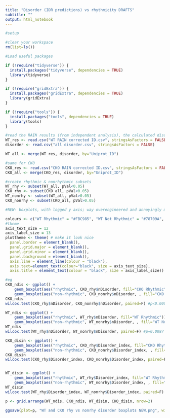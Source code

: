 ```yaml
---
title: "Disorder (IDR predictions) vs rhythmicity DRAFTS"
subtitle: ""
output: html_notebook
---
```



```r
#setup

#clear your workspace
rm(list=ls())

#Load useful packages

if (!require("tidyverse")) {
  install.packages("tidyverse", dependencies = TRUE)
  library(tidyverse)
}

if (!require("gridExtra")) {
  install.packages("gridExtra", dependencies = TRUE)
  library(gridExtra)
}

if (!require("tools")) {
  install.packages("tools", dependencies = TRUE)
  library(tools)
}

#read the RAIN results (from independent analysis), the calculated disorder, and merge
WT_res <- read.csv("WT RAIN corrected ID.csv", stringsAsFactors = FALSE)
disorder <- read.csv("all disorder.csv", stringsAsFactors = FALSE)

WT_all <- merge(WT_res, disorder, by="Uniprot_ID")

#same for CKO
CKO_res <- read.csv("CKO RAIN corrected ID.csv", stringsAsFactors = FALSE)
CKO_all <- merge(CKO_res, disorder, by="Uniprot_ID")

#create rhythmic & nonrhythmic subsets
WT_rhy <- subset(WT_all, pVal<0.05)
CKO_rhy <- subset(CKO_all, pVal<0.05)
WT_nonrhy <- subset(WT_all, pVal>0.05)
CKO_nonrhy <- subset(CKO_all, pVal>0.05)
```




```r
#NEW- boxplots, with logged y axis; way overengineered and annoyingly made for colors, tried to match the transparent plots of abundance in the first place...

colours <- c("WT Rhythmic" = "#FBC985", "WT Not Rhythmic" = "#78709A", "CKO Rhythmic" = "#F08D71", "CKO Not Rhythmic" = "#7D9670")
#theme
axis_text_size = 12
axis_label_size = 13
plottheme <- theme( # make it look nice
  panel.border = element_blank(),  
  panel.grid.major = element_blank(),
  panel.grid.minor = element_blank(),
  panel.background = element_blank(),
  axis.line = element_line(colour = "black"),
  axis.text=element_text(colour="black", size = axis_text_size),
  axis.title = element_text(colour = "black", size = axis_label_size))

#eg
CKO_ndis <- ggplot() +
    geom_boxplot(aes("rhythmic", CKO_rhy$nDisorder, fill="CKO Rhythmic")) +
    geom_boxplot(aes("non-rhythmic", CKO_nonrhy$nDisorder, , fill="CKO Not Rhythmic")) + plottheme + scale_y_continuous(trans='log2') + labs(title="CKO", y="Disorder amount, number of aa  (log2 scale)", x="") + scale_fill_manual(name = "", values = colours) + theme(legend.position = "none")
CKO_ndis
wilcox.test(CKO_rhy$nDisorder, CKO_nonrhy$nDisorder, paired=F) #p<0.0001

WT_ndis <- ggplot() +
    geom_boxplot(aes("rhythmic", WT_rhy$nDisorder, fill="WT Rhythmic")) +
    geom_boxplot(aes("non-rhythmic", WT_nonrhy$nDisorder, , fill="WT Not Rhythmic")) + plottheme + scale_y_continuous(trans='log2') + labs(title="WT", y="Disorder amount, number of aa  (log2 scale)", x="") + scale_fill_manual(name = "", values = colours) + theme(legend.position = "none")
WT_ndis
wilcox.test(WT_rhy$nDisorder, WT_nonrhy$nDisorder, paired=F) #p=0.0087

CKO_disin <- ggplot() +
    geom_boxplot(aes("rhythmic", CKO_rhy$Disorder_index, fill="CKO Rhythmic")) +
    geom_boxplot(aes("non-rhythmic", CKO_nonrhy$Disorder_index, , fill="CKO Not Rhythmic")) + plottheme + labs(title="CKO", y="Disorder index", x="") + scale_fill_manual(name = "", values = colours) + theme(legend.position = "none") + ylim(0,0.6)
CKO_disin
wilcox.test(CKO_rhy$Disorder_index, CKO_nonrhy$Disorder_index, paired=F) #p<0.0001


WT_disin <- ggplot() +
    geom_boxplot(aes("rhythmic", WT_rhy$Disorder_index, fill="WT Rhythmic")) +
    geom_boxplot(aes("non-rhythmic", WT_nonrhy$Disorder_index, , fill="WT Not Rhythmic")) + plottheme + labs(title="WT", y="Disorder index", x="") + scale_fill_manual(name = "", values = colours) + theme(legend.position = "none") + ylim(0,0.6)
WT_disin
wilcox.test(WT_rhy$Disorder_index, WT_nonrhy$Disorder_index, paired=F) #p=0.0011

p <- grid.arrange(WT_ndis, CKO_ndis, WT_disin, CKO_disin, nrow=2)

ggsave(plot=p, "WT and CKO rhy vs nonrhy disorder boxplots NEW.png", width=9, height = 9)


```